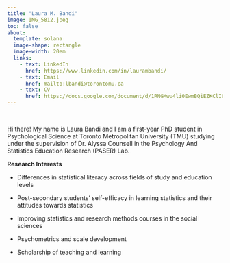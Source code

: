 ```yaml
---
title: "Laura M. Bandi"
image: IMG_5812.jpeg
toc: false
about:
  template: solana
  image-shape: rectangle
  image-width: 20em
  links:
    - text: LinkedIn
      href: https://www.linkedin.com/in/laurambandi/
    - text: Email
      href: mailto:lbandi@torontomu.ca
    - text: CV
      href: https://docs.google.com/document/d/1RNGMwu4li0EwmBQiEZKClI6UPplcm0rod36FYvKA_eU/edit?usp=sharing
---
```


<br>

Hi there! My name is Laura Bandi and I am a first-year PhD student in Psychological Science at Toronto Metropolitan University (TMU) studying under the supervision of Dr. Alyssa Counsell in the Psychology And Statistics Education Research (PASER) Lab.

**Research Interests**

-   Differences in statistical literacy across fields of study and education levels

-   Post-secondary students' self-efficacy in learning statistics and their attitudes towards statistics

-   Improving statistics and research methods courses in the social sciences

-   Psychometrics and scale development

-   Scholarship of teaching and learning
